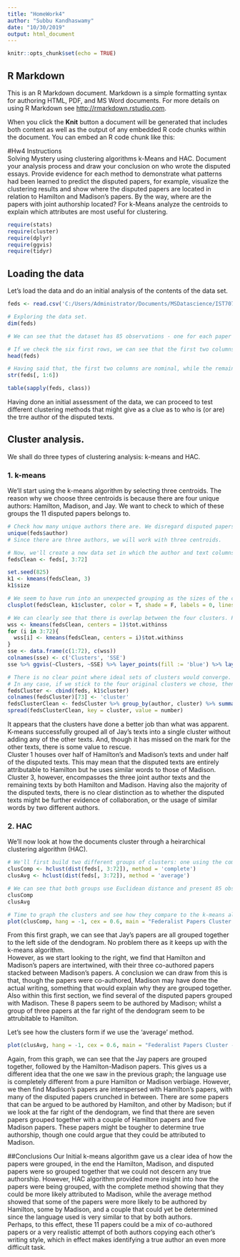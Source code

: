 ```yaml
---
title: "HomeWork4"
author: "Subbu Kandhaswamy"
date: "10/30/2019"
output: html_document
---
```


```r
knitr::opts_chunk$set(echo = TRUE)
```

## R Markdown

This is an R Markdown document. Markdown is a simple formatting syntax for authoring HTML, PDF, and MS Word documents. For more details on using R Markdown see <http://rmarkdown.rstudio.com>.

When you click the **Knit** button a document will be generated that includes both content as well as the output of any embedded R code chunks within the document. You can embed an R code chunk like this:


#Hw4 Instructions  
Solving Mystery using clustering algorithms k-Means and HAC. Document your analysis process and draw your conclusion on who wrote the disputed essays. Provide evidence for each method to demonstrate what patterns had been learned to predict the disputed papers, for example, visualize the clustering results and show where the disputed papers are located in relation to Hamilton and Madison's papers. By the way, where are the papers with joint authorship located? For k-Means analyze the centroids to explain which attributes are most useful for clustering. 

```r
require(stats)
require(cluster)
require(dplyr)
require(ggvis)
require(tidyr)
```  
  
## Loading the data  
Let's load the data and do an initial analysis of the contents of the data set.  

```r
feds <- read.csv('C:/Users/Administrator/Documents/MSDatascience/IST707/Week4/fedPapers85.csv')

# Exploring the data set. 
dim(feds)

# We can see that the dataset has 85 observations - one for each paper - and 72 variables. 

# If we check the six first rows, we can see that the first two columns refer to the author of the text and the text itself. Columns three and so forth refer to the frequency of letters occurring in the text. 
head(feds)

# Having said that, the first two columns are nominal, while the remaining columns are numeric. 
str(feds[, 1:6])

table(sapply(feds, class))
```  
  
Having done an initial assessment of the data, we can proceed to test different clustering methods that might give as a clue as to who is (or are) the trre author of the disputed texts.   

## Cluster analysis.  
We shall do three types of clustering analysis: k-means and HAC.   

### 1. k-means  
We'll start using the k-means algorithm by selecting three centroids. The reason why we choose three centroids is because there are four unique authors: Hamilton, Madison, and Jay. We want to check to which of these groups the 11 disputed papers belongs to.  
```r
# Check how many unique authors there are. We disregard disputed papers as an author as we want to identify who the real author might be. 
unique(feds$author)
# Since there are three authors, we will work with three centroids. 

# Now, we'll create a new data set in which the author and text columns are removed. 
fedsClean <- feds[, 3:72]

set.seed(825)
k1 <- kmeans(fedsClean, 3)
k1$size

# We seem to have run into an unexpected grouping as the sizes of the clusters are not what was expected. Let's plot the clusters to see how they compare. 
clusplot(fedsClean, k1$cluster, color = T, shade = F, labels = 0, lines = 0)

# We can clearly see that there is overlap between the four clusters. Perhaps a better approach would be to do an elbow chart and determine the ideal number of centroids to use. 
wss <- kmeans(fedsClean, centers = 1)$tot.withinss
for (i in 3:72){
  wss[i] <- kmeans(fedsClean, centers = i)$tot.withinss
}
sse <- data.frame(c(1:72), c(wss))
colnames(sse) <- c('Clusters', 'SSE')
sse %>% ggvis(~Clusters, ~SSE) %>% layer_points(fill := 'blue') %>% layer_lines()

# There is no clear point where ideal sets of clusters would converge. 
# In any case, if we stick to the four original clusters we chose, then the resulting papers would be grouped the following way: 
fedsCluster <- cbind(feds, k1$cluster)
colnames(fedsCluster)[73] <- 'cluster'
fedsClusterClean <- fedsCluster %>% group_by(author, cluster) %>% summarise(number = n()) 
spread(fedsClusterClean, key = cluster, value = number)
``` 
  
It appears that the clusters have done a better job than what was apparent. K-means successfully grouped all of Jay's texts into a single cluster without adding any of the other texts. And, though it has missed on the mark for the other texts, there is some value to rescue.  
Cluster 1 houses over half of Hamilton's and Madison's texts and under half of the disputed texts. This may mean that the disputed texts are entirely attributable to Hamilton but he uses similar words to those of Madison.   
Cluster 3, however, encompasses the three joint author texts and the remaining texts by both Hamilton and Madison. Having also the majority of the disputed texts, there is no clear distinction as to whether the disputed texts might be further evidence of collaboration, or the usage of similar words by two different authors.   
  
### 2. HAC  
We'll now look at how the documents cluster through a heirarchical clustering algorithm (HAC).  


```r
# We'll first build two different groups of clusters: one using the complete method and the other the average, so as to compare how the clusters form. 
clusComp <- hclust(dist(feds[, 3:72]), method = 'complete')
clusAvg <- hclust(dist(feds[, 3:72]), method = 'average')

# We can see that both groups use Euclidean distance and present 85 observations, but the cluster method varies. 
clusComp
clusAvg

# Time to graph the clusters and see how they compare to the k-means algorithm. 
plot(clusComp, hang = -1, cex = 0.6, main = "Federalist Papers Cluster - Complete", label = feds$author)
```  
  
From this first graph, we can see that Jay's papers are all grouped together to the left side of the dendogram. No problem there as it keeps up with the k-means algorithm.  
However, as we start looking to the right, we find that Hamilton and Madison's papers are intertwined, with their three co-authored papers stacked between Madison's papers. A conclusion we can draw from this is that, though the papers were co-authored, Madison may have done the actual writing, something that would explain why they are grouped together.  
Also within this first section, we find several of the disputed papers grouped with Madison. These 8 papers seem to be authored by Madison; whilst a group of three papers at the far right of the dendogram seem to be attrubitable to Hamilton.  
  
Let's see how the clusters form if we use the 'average' method.  

```r
plot(clusAvg, hang = -1, cex = 0.6, main = "Federalist Papers Cluster - Average", label = feds$author)
```  

Again, from this graph, we can see that the Jay papers are grouped together, followed by the Hamilton-Madison papers. This gives us a different idea that the one we saw in the previous graph; the language use is completely different from a pure Hamilton or Madison verbiage. 
However, we then find Madison's papers are interspersed with Hamilton's papers, with many of the disputed papers crunched in between. There are some papers that can be argued to be authored by Hamilton, and other by Madison; but if we look at the far right of the dendogram, we find that there are seven papers grouped together with a couple of Hamilton papers and five Madison papers. These papers might be tougher to determine true authorship, though one could argue that they could be attributed to Madison. 

##Conclusions
Our Initial k-means algorithm gave us a clear idea of how the papers were grouped, in the end the Hamilton, Madison, and disputed papers were so grouped together that we could not descern any true authorship. However, HAC algorithm  provided more insight into how the papers were being grouped, with the complete method showing that they could be more likely attributed to Madison, while the average method showed that some of the papers were more likely to be authored by Hamilton, some by Madison, and a couple that could yet be determined since the language used is very similar to that by both authors.   
Perhaps, to this effect, these 11 papers could be a mix of co-authored papers or a very realistic attempt of both authors copying each other's writing style, which in effect makes identifying a true author an even more difficult task.   